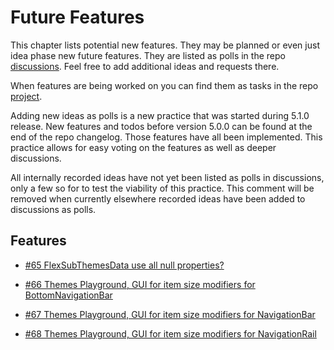 # Future Features

This chapter lists potential new features. They may be planned or even just idea phase new future features. They are listed as polls in the repo [discussions](https://github.com/rydmike/flex_color_scheme/discussions). Feel free to add additional ideas and requests there. 

When features are being worked on you can find them as tasks in the repo [project](https://github.com/rydmike/flex_color_scheme/projects/1).

Adding new ideas as polls is a new practice that was started during 5.1.0 release. New features and todos before version 5.0.0 can be found at the end of the repo changelog. Those features have all been implemented. This practice allows for easy voting on the features as well as deeper discussions.

All internally recorded ideas have not yet been listed as polls in discussions, only a few so for to test the viability of this practice. This comment will be removed when currently elsewhere recorded ideas have been added to discussions as polls.

## Features

* [#65 FlexSubThemesData use all null properties?](https://github.com/rydmike/flex_color_scheme/discussions/65)

* [#66 Themes Playground, GUI for item size modifiers for BottomNavigationBar](https://github.com/rydmike/flex_color_scheme/discussions/66)

* [#67 Themes Playground, GUI for item size modifiers for NavigationBar](https://github.com/rydmike/flex_color_scheme/discussions/67)

* [#68 Themes Playground, GUI for item size modifiers for NavigationRail](https://github.com/rydmike/flex_color_scheme/discussions/68)
